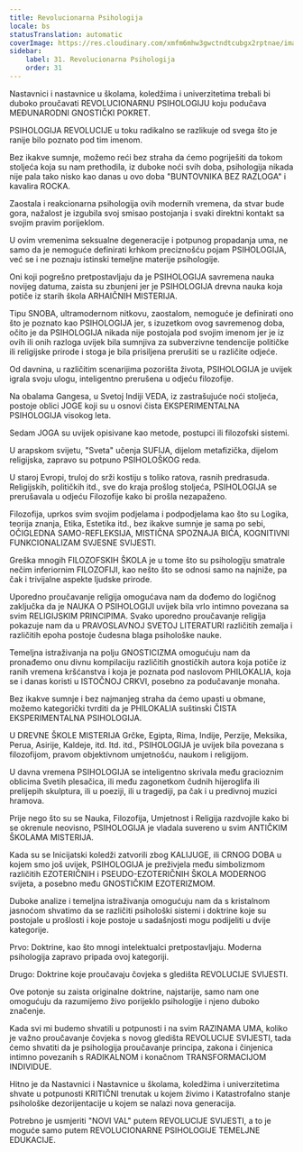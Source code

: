 ```yaml
---
title: Revolucionarna Psihologija
locale: bs
statusTranslation: automatic
coverImage: https://res.cloudinary.com/xmfm6mhw3gwctndtcubgx2rptnae/image/upload/v1740337243/small_cover_educacion_fundamental_a051170f1c.webp
sidebar:
    label: 31. Revolucionarna Psihologija
    order: 31
---
```

Nastavnici i nastavnice u školama, koledžima i univerzitetima trebali bi duboko proučavati REVOLUCIONARNU PSIHOLOGIJU koju podučava MEĐUNARODNI GNOSTIČKI POKRET.

PSIHOLOGIJA REVOLUCIJE u toku radikalno se razlikuje od svega što je ranije bilo poznato pod tim imenom.

Bez ikakve sumnje, možemo reći bez straha da ćemo pogriješiti da tokom stoljeća koja su nam prethodila, iz duboke noći svih doba, psihologija nikada nije pala tako nisko kao danas u ovo doba "BUNTOVNIKA BEZ RAZLOGA" i kavalira ROCKA.

Zaostala i reakcionarna psihologija ovih modernih vremena, da stvar bude gora, nažalost je izgubila svoj smisao postojanja i svaki direktni kontakt sa svojim pravim porijeklom.

U ovim vremenima seksualne degeneracije i potpunog propadanja uma, ne samo da je nemoguće definirati krhkom preciznošću pojam PSIHOLOGIJA, već se i ne poznaju istinski temeljne materije psihologije.

Oni koji pogrešno pretpostavljaju da je PSIHOLOGIJA savremena nauka novijeg datuma, zaista su zbunjeni jer je PSIHOLOGIJA drevna nauka koja potiče iz starih škola ARHAIČNIH MISTERIJA.

Tipu SNOBA, ultramodernom nitkovu, zaostalom, nemoguće je definirati ono što je poznato kao PSIHOLOGIJA jer, s izuzetkom ovog savremenog doba, očito je da PSIHOLOGIJA nikada nije postojala pod svojim imenom jer je iz ovih ili onih razloga uvijek bila sumnjiva za subverzivne tendencije političke ili religijske prirode i stoga je bila prisiljena prerušiti se u različite odjeće.

Od davnina, u različitim scenarijima pozorišta života, PSIHOLOGIJA je uvijek igrala svoju ulogu, inteligentno prerušena u odjeću filozofije.

Na obalama Gangesa, u Svetoj Indiji VEDA, iz zastrašujuće noći stoljeća, postoje oblici JOGE koji su u osnovi čista EKSPERIMENTALNA PSIHOLOGIJA visokog leta.

Sedam JOGA su uvijek opisivane kao metode, postupci ili filozofski sistemi.

U arapskom svijetu, "Sveta" učenja SUFIJA, dijelom metafizička, dijelom religijska, zapravo su potpuno PSIHOLOŠKOG reda.

U staroj Evropi, truloj do srži kostiju s toliko ratova, rasnih predrasuda. Religijskih, političkih itd., sve do kraja prošlog stoljeća, PSIHOLOGIJA se prerušavala u odjeću Filozofije kako bi prošla nezapaženo.

Filozofija, uprkos svim svojim podjelama i podpodjelama kao što su Logika, teorija znanja, Etika, Estetika itd., bez ikakve sumnje je sama po sebi, OČIGLEDNA SAMO-REFLEKSIJA, MISTIČNA SPOZNAJA BIĆA, KOGNITIVNI FUNKCIONALIZAM SVJESNE SVIJESTI.

Greška mnogih FILOZOFSKIH ŠKOLA je u tome što su psihologiju smatrale nečim inferiornim FILOZOFIJI, kao nešto što se odnosi samo na najniže, pa čak i trivijalne aspekte ljudske prirode.

Uporedno proučavanje religija omogućava nam da dođemo do logičnog zaključka da je NAUKA O PSIHOLOGIJI uvijek bila vrlo intimno povezana sa svim RELIGIJSKIM PRINCIPIMA. Svako uporedno proučavanje religija pokazuje nam da u PRAVOSLAVNOJ SVETOJ LITERATURI različitih zemalja i različitih epoha postoje čudesna blaga psihološke nauke.

Temeljna istraživanja na polju GNOSTICIZMA omogućuju nam da pronađemo onu divnu kompilaciju različitih gnostičkih autora koja potiče iz ranih vremena kršćanstva i koja je poznata pod naslovom PHILOKALIA, koja se i danas koristi u ISTOČNOJ CRKVI, posebno za podučavanje monaha.

Bez ikakve sumnje i bez najmanjeg straha da ćemo upasti u obmane, možemo kategorički tvrditi da je PHILOKALIA suštinski ČISTA EKSPERIMENTALNA PSIHOLOGIJA.

U DREVNE ŠKOLE MISTERIJA Grčke, Egipta, Rima, Indije, Perzije, Meksika, Perua, Asirije, Kaldeje, itd. Itd. itd., PSIHOLOGIJA je uvijek bila povezana s filozofijom, pravom objektivnom umjetnošću, naukom i religijom.

U davna vremena PSIHOLOGIJA se inteligentno skrivala među gracioznim oblicima Svetih plesačica, ili među zagonetkom čudnih hijeroglifa ili prelijepih skulptura, ili u poeziji, ili u tragediji, pa čak i u predivnoj muzici hramova.

Prije nego što su se Nauka, Filozofija, Umjetnost i Religija razdvojile kako bi se okrenule neovisno, PSIHOLOGIJA je vladala suvereno u svim ANTIČKIM ŠKOLAMA MISTERIJA.

Kada su se Inicijatski koledži zatvorili zbog KALIJUGE, ili CRNOG DOBA u kojem smo još uvijek, PSIHOLOGIJA je preživjela među simbolizmom različitih EZOTERIČNIH i PSEUDO-EZOTERIČNIH ŠKOLA MODERNOG svijeta, a posebno među GNOSTIČKIM EZOTERIZMOM.

Duboke analize i temeljna istraživanja omogućuju nam da s kristalnom jasnoćom shvatimo da se različiti psihološki sistemi i doktrine koje su postojale u prošlosti i koje postoje u sadašnjosti mogu podijeliti u dvije kategorije.

Prvo: Doktrine, kao što mnogi intelektualci pretpostavljaju. Moderna psihologija zapravo pripada ovoj kategoriji.

Drugo: Doktrine koje proučavaju čovjeka s gledišta REVOLUCIJE SVIJESTI.

Ove potonje su zaista originalne doktrine, najstarije, samo nam one omogućuju da razumijemo živo porijeklo psihologije i njeno duboko značenje.

Kada svi mi budemo shvatili u potpunosti i na svim RAZINAMA UMA, koliko je važno proučavanje čovjeka s novog gledišta REVOLUCIJE SVIJESTI, tada ćemo shvatiti da je psihologija proučavanje principa, zakona i činjenica intimno povezanih s RADIKALNOM i konačnom TRANSFORMACIJOM INDIVIDUE.

Hitno je da Nastavnici i Nastavnice u školama, koledžima i univerzitetima shvate u potpunosti KRITIČNI trenutak u kojem živimo i Katastrofalno stanje psihološke dezorijentacije u kojem se nalazi nova generacija.

Potrebno je usmjeriti "NOVI VAL" putem REVOLUCIJE SVIJESTI, a to je moguće samo putem REVOLUCIONARNE PSIHOLOGIJE TEMELJNE EDUKACIJE.

